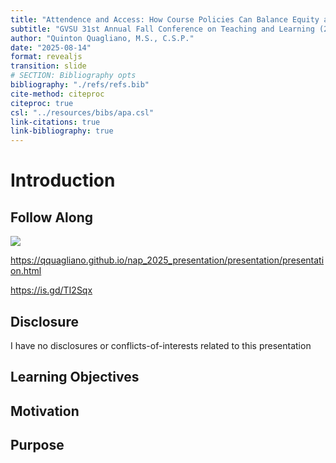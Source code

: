 ```yaml
---
title: "Attendence and Access: How Course Policies Can Balance Equity and Rigor During In-Person Classes"
subtitle: "GVSU 31st Annual Fall Conference on Teaching and Learning (2025)"
author: "Quinton Quagliano, M.S., C.S.P."
date: "2025-08-14"
format: revealjs
transition: slide
# SECTION: Bibliography opts
bibliography: "./refs/refs.bib"
cite-method: citeproc
citeproc: true
csl: "../resources/bibs/apa.csl"
link-citations: true
link-bibliography: true
---
```


# Introduction

## Follow Along

::: {.r-stack}

![](./imgs/frame.png)

:::

::: {.r-stack}

<https://qquagliano.github.io/nap_2025_presentation/presentation/presentation.html>

:::

::: {.r-stack}

<https://is.gd/TI2Sqx>

:::

## Disclosure

I have no disclosures or conflicts-of-interests related to this presentation

## Learning Objectives

## Motivation

## Purpose
